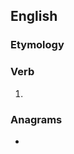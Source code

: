 ==English==

===Etymology===
{{suffix|answer|eth|lang=en}}

===Verb===
{{head|en|verb form}}

# {{en-archaic third-person singular of|answer}}

===Anagrams===
* {{anagrams|en|a=aeehnrstw|threeawns|water hens|waterhens}}
